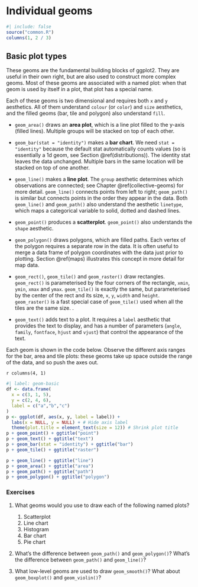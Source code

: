 # Individual geoms {#individual-geoms}

```r
#| include: false
source("common.R")
columns(1, 2 / 3)
```

## Basic plot types {#basics}

These geoms are the fundamental building blocks of ggplot2.
They are useful in their own right, but are also used to construct more complex geoms.
Most of these geoms are associated with a named plot: when that geom is used by itself in a plot, that plot has a special name.

Each of these geoms is two dimensional and requires both `x` and `y` aesthetics.
All of them understand `colour` (or `color`) and `size` aesthetics, and the filled geoms (bar, tile and polygon) also understand `fill`.

-   `geom_area()` draws an **area plot**, which is a line plot filled to the y-axis (filled lines).
    Multiple groups will be stacked on top of each other.
    \index{Area plot} \indexf{geom\_area}

-   `geom_bar(stat = "identity")` makes a **bar chart**.
    We need `stat = "identity"` because the default stat automatically counts values (so is essentially a 1d geom, see Section \@ref(distributions)).
    The identity stat leaves the data unchanged.
    Multiple bars in the same location will be stacked on top of one another.\index{Barchart} \indexf{geom\_bar}

-   `geom_line()` makes a **line plot**.
    The `group` aesthetic determines which observations are connected; see Chapter \@ref(collective-geoms) for more detail.
    `geom_line()` connects points from left to right; `geom_path()` is similar but connects points in the order they appear in the data.
    Both `geom_line()` and `geom_path()` also understand the aesthetic `linetype`, which maps a categorical variable to solid, dotted and dashed lines.
    \index{Line plot} \indexf{geom\_line} \indexf{geom\_path}

-   `geom_point()` produces a **scatterplot**.
    `geom_point()` also understands the `shape` aesthetic.
    \indexf{geom\_point}

-   `geom_polygon()` draws polygons, which are filled paths.
    Each vertex of the polygon requires a separate row in the data.
    It is often useful to merge a data frame of polygon coordinates with the data just prior to plotting.
    Section \@ref(maps) illustrates this concept in more detail for map data.
    \indexf{geom\_polygon}

-   `geom_rect()`, `geom_tile()` and `geom_raster()` draw rectangles.
    `geom_rect()` is parameterised by the four corners of the rectangle, `xmin`, `ymin`, `xmax` and `ymax`.
    `geom_tile()` is exactly the same, but parameterised by the center of the rect and its size, `x`, `y`, `width` and `height`.
    `geom_raster()` is a fast special case of `geom_tile()` used when all the tiles are the same size.
    \index{Image plot} \index{Level plot} \indexf{geom\_tile}.
    \indexf{geom\_rect} \indexf{geom\_raster}

-   `geom_text()` adds text to a plot.
    It requires a `label` aesthetic that provides the text to display, and has a number of parameters (`angle`, `family`, `fontface`, `hjust` and `vjust`) that control the appearance of the text.

Each geom is shown in the code below.
Observe the different axis ranges for the bar, area and tile plots: these geoms take up space outside the range of the data, and so push the axes out.

`r columns(4, 1)`

```r
#| label: geom-basic
df <- data.frame(
  x = c(3, 1, 5), 
  y = c(2, 4, 6), 
  label = c("a","b","c")
)
p <- ggplot(df, aes(x, y, label = label)) + 
  labs(x = NULL, y = NULL) + # Hide axis label
  theme(plot.title = element_text(size = 12)) # Shrink plot title
p + geom_point() + ggtitle("point")
p + geom_text() + ggtitle("text")
p + geom_bar(stat = "identity") + ggtitle("bar")
p + geom_tile() + ggtitle("raster")
```

```r
p + geom_line() + ggtitle("line")
p + geom_area() + ggtitle("area")
p + geom_path() + ggtitle("path")
p + geom_polygon() + ggtitle("polygon")
```

### Exercises

1.  What geoms would you use to draw each of the following named plots?

    1.  Scatterplot
    2.  Line chart
    3.  Histogram
    4.  Bar chart
    5.  Pie chart

2.  What's the difference between `geom_path()` and `geom_polygon()`?
    What's the difference between `geom_path()` and `geom_line()`?

3.  What low-level geoms are used to draw `geom_smooth()`?
    What about `geom_boxplot()` and `geom_violin()`?
